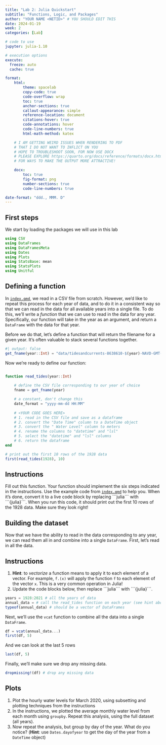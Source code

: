 ```yaml
---
title: "Lab 2: Julia Quickstart"
subtitle: "Functions, Logic, and Packages"
author: "YOUR NAME <NETID>" # YOU SHOULD EDIT THIS
date: 2024-01-19
week: 2
categories: [Lab]

# code to use
jupyter: julia-1.10

# execution options
execute:
  freeze: auto  
  cache: true

format: 
    html:
        theme: spacelab
        copy-code: true
        code-overflow: wrap
        toc: true
        anchor-sections: true
        callout-appearance: simple
        reference-location: document
        citations-hover: true
        code-annotations: hover
        code-line-numbers: true
        html-math-method: katex

    # I AM GETTING WEIRD ISSUES WHEN RENDERING TO PDF
    # THAT I DO NOT WANT TO INFLICT ON YOU
    # HOPE TO TROUBLESHOOT SOON, FOR NOW USE DOCX
    # PLEASE EXPLORE https://quarto.org/docs/reference/formats/docx.html
    # FOR WAYS TO MAKE THE OUTPUT MORE ATTRACTIVE!

    docx: 
        toc: true
        fig-format: png
        number-sections: true
        code-line-numbers: true

date-format: "ddd., MMM. D"
---
```


## First steps

We start by loading the packages we will use in this lab

```julia
using CSV
using DataFrames
using DataFramesMeta
using Dates
using Plots
using StatsBase: mean
using StatsPlots
using Unitful
```

## Defining a function

In [`index.qmd`](index.qmd), we read in a CSV file from scratch.
However, we'd like to repeat this process for each year of data, and to do it in a consistent way so that we can read in the data for all available years into a single file.
To do this, we'll write a *function* that we can use to read in the data for any year.
Specifically, our function will take in the year as an argument, and return a `DataFrame` with the data for that year.

Before we do that, let's define a function that will return the filename for a given year.
It's often valuable to stack several functions together.

```julia
#| output: false
get_fname(year::Int) = "data/tidesandcurrents-8638610-$(year)-NAVD-GMT-metric.csv"
```

Now we're ready to define our function:

```julia

function read_tides(year::Int)
    
    # define the CSV file corresponding to our year of choice
    fname = get_fname(year)

    # a constant, don't change this
    date_format = "yyyy-mm-dd HH:MM"
    
    # <YOUR CODE GOES HERE>
    # 1. read in the CSV file and save as a dataframe
    # 2. convert the "Date Time" column to a DateTime object
    # 3. convert the " Water Level" column to meters
    # 4. rename the columns to "datetime" and "lsl"
    # 5. select the "datetime" and "lsl" columns
    # 6. return the dataframe
end

# print out the first 10 rows of the 1928 data
first(read_tides(1928), 10) 
```

::: {.callout-important}
## Instructions

Fill out this function.
Your function should implement the six steps indicated in the instructions.
Use the example code from [`index.qmd`](index.qmd) to help you.
When it's done, convert it to a live code block by replacing \```julia\``` with \```{julia}\```.
When you run this code, it should print out the first 10 rows of the 1928 data.
Make sure they look right!
:::

## Building the dataset

Now that we have the ability to read in the data corresponding to any year, we can read them all in and combine into a single `DataFrame`.
First, let's read in all the data.

::: {.callout-important}
## Instructions

1. **Hint**: to _vectorize_ a function means to apply it to each element of a vector. For example, `f.(x)` will apply the function `f` to each element of the vector `x`. This is a very common operation in Julia!
1. Update the code blocks below, then replace \```julia\``` with \```{julia}\```.
:::

```julia
years = 1928:2021 # all the years of data
annual_data = # call the read_tides function on each year (see hint above!)
typeof(annual_data) # should be a vector of DataFrames
```

Next, we'll use the `vcat` function to combine all the data into a single `DataFrame`.

```julia
df = vcat(annual_data...)
first(df, 5)
```

And we can look at the last 5 rows

```julia
last(df, 5)
```

Finally, we'll make sure we drop any missing data.

```julia
dropmissing!(df) # drop any missing data
```

## Plots

1. Plot the hourly water levels for March 2020, using subsetting and plotting techniques from the instructions
1. In the instructions, we plotted the average monthly water level from each month using `groupby`. Repeat this analysis, using the full dataset (all years). 
1. Now repeat the analysis, but group by day of the year. What do you notice? (**Hint**: use `Dates.dayofyear` to get the day of the year from a `DateTime` object)

